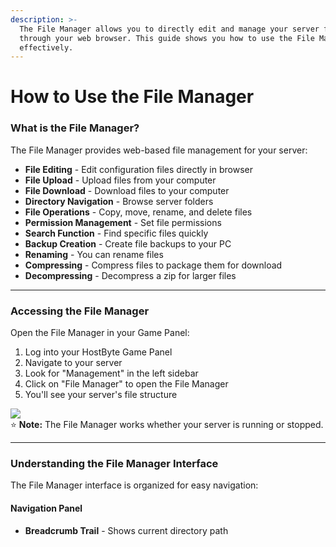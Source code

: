 ```yaml
---
description: >-
  The File Manager allows you to directly edit and manage your server files
  through your web browser. This guide shows you how to use the File Manager
  effectively.
---
```


# How to Use the File Manager

### What is the File Manager?

The File Manager provides web-based file management for your server:

* **File Editing** - Edit configuration files directly in browser
* **File Upload** - Upload files from your computer
* **File Download** - Download files to your computer
* **Directory Navigation** - Browse server folders
* **File Operations** - Copy, move, rename, and delete files
* **Permission Management** - Set file permissions
* **Search Function** - Find specific files quickly
* **Backup Creation** - Create file backups to your PC
* **Renaming** - You can rename files
* **Compressing** - Compress files to package them for download
* **Decompressing** - Decompress a zip for larger files

***

### Accessing the File Manager

Open the File Manager in your Game Panel:

1. Log into your HostByte Game Panel
2. Navigate to your server
3. Look for "Management" in the left sidebar
4. Click on "File Manager" to open the File Manager
5. You'll see your server's file structure

![](https://www.hostbyte.net/billing/images/kb/38_File-Manager.png)\
⭐ **Note:** The File Manager works whether your server is running or stopped.

***

### Understanding the File Manager Interface

The File Manager interface is organized for easy navigation:

#### Navigation Panel

* **Breadcrumb Trail** - Shows current directory path